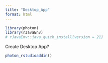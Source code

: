 ```yaml
---
title: "Desktop_App"
format: html
---
```

```r
library(photon)
library(rJavaEnv)
# rJavaEnv::java_quick_install(version = 21)
```

Create Desktop App?
```r

photon_rstudioaddin()


```

